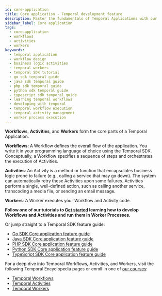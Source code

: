 ```yaml
---
id: core-application
title: Core application - Temporal development feature
description: Master the fundamentals of Temporal Applications with our comprehensive guides on Workflows, Activities, and Workers.
sidebar_label: Core application
tags:
  - core-application
  - workflows
  - activities
  - workers
keywords:
  - temporal application
  - workflow design
  - business logic activities
  - temporal workers
  - temporal SDK tutorial
  - go sdk temporal guide
  - java sdk temporal guide
  - php sdk temporal guide
  - python sdk temporal guide
  - typescript sdk temporal guide
  - learning temporal workflows
  - developing with temporal
  - temporal workflow execution
  - temporal activity management
  - worker process execution
---
```


**Workflows**, **Activities**, and **Workers** form the core parts of a Temporal Application.

**Workflows**: A Workflow defines the overall flow of the application.
You write it in your programming language of choice using the Temporal SDK.
Conceptually, a Workflow specifies a sequence of steps and orchestrates the execution of Activities.

**Activities**: An Activity is a method or function that encapsulates business logic prone to failure (e.g., calling a service that may go down).
The system can automatically retry these Activities upon some failures.
Activities perform a single, well-defined action, such as calling another service, transcoding a media file, or sending an email message.

**Workers**: A Worker executes your Workflow and Activity code.

**Follow one of our tutorials to [Get started](https://learn.temporal.io/getting_started/) learning how to develop Workflows and Activities and run them in Worker Processes.**

Or jump straight to a Temporal SDK feature guide:

- [Go SDK Core application feature guide](/develop/go/temporal-client)
- [Java SDK Core application feature guide](/develop/java/temporal-client#connect-to-development-service)
- [PHP SDK Core application feature guide](/dev-guide/php/foundations#connect-to-a-dev-cluster)
- [Python SDK Core application feature guide](/develop/python/temporal-clients#connect-to-a-dev-cluster)
- [TypeScript SDK Core application feature guide](/dev-guide/typescript/foundations#connect-to-a-dev-cluster)

For a deep dive into Temporal Workflows, Activities, and Workers, visit the following Temporal Encyclopedia pages or enroll in one of [our courses](https://learn.temporal.io/courses/):

- [Temporal Workflows](/workflows)
- [Temporal Activities](/activities)
- [Temporal Workers](/workers)
